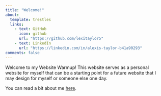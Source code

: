 ```yaml
---
title: "Welcome!"
about:
  template: trestles
  links:
    - text: GitHub
      icon: github
      url: "https://github.com/lexitaylor5"
    - text: LinkedIn
      url: "https://linkedin.com/in/alexis-taylor-b41a90293"
comments: false
---
```



Welcome to my  Website Warmup! This website serves as a personal website for myself that can be a starting point for a future website that I may design for myself or someone else one day. 

You can read a bit about me [here](about.html).


